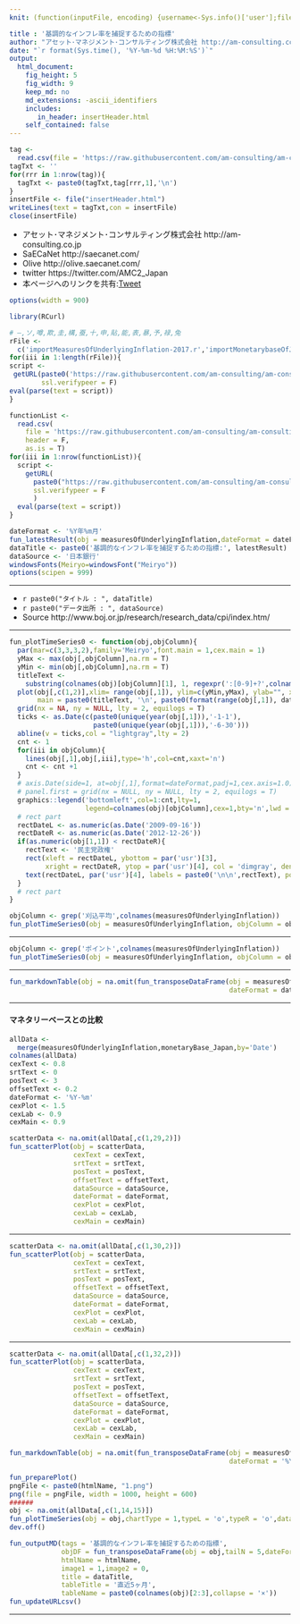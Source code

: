 ```yaml
---
knit: (function(inputFile, encoding) {username<-Sys.info()['user'];fileName<-'defaultPath.csv';pathToFile <-paste0('C:/Users/', username,'/Desktop/pathToCSV/');setwd(pathToFile);buf0<-read.csv(fileName,header = F,skip = 0,stringsAsFactor = F,check.names = F,fileEncoding = 'utf-8');timeStamp<-format(Sys.time(),'%Y%m%d%H%M%S');htmlName<-'measuresOfUnderlyingInflation';rmarkdown::render(inputFile, encoding = encoding, output_file = paste0('C:/Users/',username,buf0[2,1],'charts/','am-consulting.co.jp-',htmlName,'.html')) })

title : '基調的なインフレ率を捕捉するための指標'
author: "アセット･マネジメント･コンサルティング株式会社 http://am-consulting.co.jp"
date: "`r format(Sys.time(), '%Y-%m-%d %H:%M:%S')`"
output: 
  html_document:
    fig_height: 5
    fig_width: 9
    keep_md: no
    md_extensions: -ascii_identifiers 
    includes:
       in_header: insertHeader.html
    self_contained: false
---
```


```r
tag <-
  read.csv(file = 'https://raw.githubusercontent.com/am-consulting/am-consulting.github.io/master/components/insertHeader.csv',header = F,fileEncoding = 'UTF8')
tagTxt <- ''
for(rrr in 1:nrow(tag)){
  tagTxt <- paste0(tagTxt,tag[rrr,1],'\n')
}
insertFile <- file("insertHeader.html")
writeLines(text = tagTxt,con = insertFile)
close(insertFile)
```

- アセット･マネジメント･コンサルティング株式会社 http://am-consulting.co.jp
- SaECaNet http://saecanet.com/
- Olive http://olive.saecanet.com/
- twitter https://twitter.com/AMC2_Japan
- 本ページへのリンクを共有:<a href="https://twitter.com/share" class="twitter-share-button" data-via="AMC2_Japan" data-size="large">Tweet</a> <script>!function(d,s,id){var js,fjs=d.getElementsByTagName(s)[0],p=/^http:/.test(d.location)?'http':'https';if(!d.getElementById(id)){js=d.createElement(s);js.id=id;js.src=p+'://platform.twitter.com/widgets.js';fjs.parentNode.insertBefore(js,fjs);}}(document, 'script', 'twitter-wjs');</script>

```r
options(width = 900)
```

```r
library(RCurl)
```

```r
# ―,ソ,噂,欺,圭,構,蚕,十,申,貼,能,表,暴,予,禄,兔
rFile <- 
  c('importMeasuresOfUnderlyingInflation-2017.r','importMonetarybaseOfJapan-2017.r')
for(iii in 1:length(rFile)){
script <- 
 getURL(paste0('https://raw.githubusercontent.com/am-consulting/am-consulting.github.io/master/',rFile[iii]),
        ssl.verifypeer = F)
eval(parse(text = script))
}
```

```r
functionList <-
  read.csv(
    file = 'https://raw.githubusercontent.com/am-consulting/am-consulting.github.io/master/csv/functionList.csv',
    header = F,
    as.is = T)
for(iii in 1:nrow(functionList)){
  script <- 
    getURL(
      paste0("https://raw.githubusercontent.com/am-consulting/am-consulting.github.io/master/", functionList[iii,1]),
      ssl.verifypeer = F
      )
  eval(parse(text = script))
}
```

```r
dateFormat <- '%Y年%m月'
fun_latestResult(obj = measuresOfUnderlyingInflation,dateFormat = dateFormat)
dataTitle <- paste0('基調的なインフレ率を捕捉するための指標:', latestResult)
dataSource <- '日本銀行'
windowsFonts(Meiryo=windowsFont("Meiryo"))
options(scipen = 999)
```

***

- `r paste0("タイトル : ", dataTitle)`
- `r paste0("データ出所 : ", dataSource)`
- Source http://www.boj.or.jp/research/research_data/cpi/index.htm/

***

```r
fun_plotTimeSeries0 <- function(obj,objColumn){
  par(mar=c(3,3,3,2),family='Meiryo',font.main = 1,cex.main = 1)
  yMax <- max(obj[,objColumn],na.rm = T)
  yMin <- min(obj[,objColumn],na.rm = T)
  titleText <- 
    substring(colnames(obj)[objColumn][1], 1, regexpr(':[0-9]+?',colnames(obj)[objColumn][1])-1)
  plot(obj[,c(1,2)],xlim= range(obj[,1]), ylim=c(yMin,yMax), ylab="", xlab="", type='l',col = 'white',
       main = paste0(titleText, '\n', paste0(format(range(obj[,1]), dateFormat), collapse = '~')))
  grid(nx = NA, ny = NULL, lty = 2, equilogs = T)
  ticks <- as.Date(c(paste0(unique(year(obj[,1])),'-1-1'),
                     paste0(unique(year(obj[,1])),'-6-30')))
  abline(v = ticks,col = "lightgray",lty = 2)
  cnt <- 1
  for(iii in objColumn){
    lines(obj[,1],obj[,iii],type='h',col=cnt,xaxt='n')
    cnt <- cnt +1
  }
  # axis.Date(side=1, at=obj[,1],format=dateFormat,padj=1,cex.axis=1.0) 
  # panel.first = grid(nx = NULL, ny = NULL, lty = 2, equilogs = T)
  graphics::legend('bottomleft',col=1:cnt,lty=1,
                   legend=colnames(obj)[objColumn],cex=1,bty='n',lwd = 2)
  # rect part
  rectDateL <- as.numeric(as.Date('2009-09-16'))
  rectDateR <- as.numeric(as.Date('2012-12-26'))
  if(as.numeric(obj[1,1]) < rectDateR){
    rectText <- '民主党政権'
    rect(xleft = rectDateL, ybottom = par('usr')[3], 
         xright = rectDateR, ytop = par('usr')[4], col = 'dimgray', density = 5, angle = 45)
    text(rectDateL, par('usr')[4], labels = paste0('\n\n',rectText), pos = 4)
  }
  # rect part
}
```

```r
objColumn <- grep('刈込平均',colnames(measuresOfUnderlyingInflation))
fun_plotTimeSeries0(obj = measuresOfUnderlyingInflation, objColumn = objColumn)
```

***

```r
objColumn <- grep('ポイント',colnames(measuresOfUnderlyingInflation))
fun_plotTimeSeries0(obj = measuresOfUnderlyingInflation, objColumn = objColumn)
```

***

```r
fun_markdownTable(obj = na.omit(fun_transposeDataFrame(obj = measuresOfUnderlyingInflation,
                                                       dateFormat = dateFormat)))
```

***

#### マネタリーベースとの比較

```r
allData <- 
  merge(measuresOfUnderlyingInflation,monetaryBase_Japan,by='Date')
colnames(allData)
cexText <- 0.8
srtText <- 0
posText <- 3 
offsetText <- 0.2
dateFormat <- '%Y-%m'
cexPlot <- 1.5
cexLab <- 0.9
cexMain <- 0.9
```

```r
scatterData <- na.omit(allData[,c(1,29,2)])
fun_scatterPlot(obj = scatterData, 
                cexText = cexText, 
                srtText = srtText, 
                posText = posText, 
                offsetText = offsetText,
                dataSource = dataSource,
                dateFormat = dateFormat,
                cexPlot = cexPlot,
                cexLab = cexLab,
                cexMain = cexMain)
```

***

```r
scatterData <- na.omit(allData[,c(1,30,2)])
fun_scatterPlot(obj = scatterData, 
                cexText = cexText, 
                srtText = srtText, 
                posText = posText, 
                offsetText = offsetText,
                dataSource = dataSource,
                dateFormat = dateFormat,
                cexPlot = cexPlot,
                cexLab = cexLab,
                cexMain = cexMain)
```

***

```r
scatterData <- na.omit(allData[,c(1,32,2)])
fun_scatterPlot(obj = scatterData, 
                cexText = cexText, 
                srtText = srtText, 
                posText = posText, 
                offsetText = offsetText,
                dataSource = dataSource,
                dateFormat = dateFormat,
                cexPlot = cexPlot,
                cexLab = cexLab,
                cexMain = cexMain)
```

```r
fun_markdownTable(obj = na.omit(fun_transposeDataFrame(obj = measuresOfUnderlyingInflation,
                                                       dateFormat = '%Y年%m月')))
```

```r
fun_preparePlot()
pngFile <- paste0(htmlName, "1.png")
png(file = pngFile, width = 1000, height = 600)
######  
obj <- na.omit(allData[,c(1,14,15)])
fun_plotTimeSeries(obj = obj,chartType = 1,typeL = 'o',typeR = 'o',dataTitle = dataTitle,dataSource = dataSource,mar = c(4,4,5,1),needLefLab = 0,cexL = 2,cexR = 2,cex.main = 1,dateFormat = '%Y年%m月')
dev.off()
```

```r
fun_outputMD(tags = '基調的なインフレ率を捕捉するための指標',
             objDF = fun_transposeDataFrame(obj = obj,tailN = 5,dateFormat = '%Y年%m月'),
             htmlName = htmlName,
             image1 = 1,image2 = 0,
             title = dataTitle,
             tableTitle = '直近5ヶ月',
             tableName = paste0(colnames(obj)[2:3],collapse = '×'))
fun_updateURLcsv()
```

***
<script>MakeNegative();</script>
<script>
  (function(i,s,o,g,r,a,m){i['GoogleAnalyticsObject']=r;i[r]=i[r]||function(){
  (i[r].q=i[r].q||[]).push(arguments)},i[r].l=1*new Date();a=s.createElement(o),
  m=s.getElementsByTagName(o)[0];a.async=1;a.src=g;m.parentNode.insertBefore(a,m)
  })(window,document,'script','https://www.google-analytics.com/analytics.js','ga');

  ga('create', 'UA-3077339-5', 'auto');
  ga('send', 'pageview');

</script>
